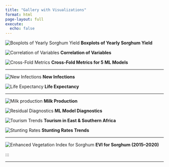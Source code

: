 ```yaml
---
title: "Gallery with Visualizations"
format: html
page-layout: full
execute:
  echo: false
---
```


::: layout-panel
::: {.grid .gap-3}
::: g-col-4
![Boxplots of Yearly Sorghum Yield](gallery_pics/box_vs_year.png) **Boxplots of Yearly Sorghum Yield**
:::

::: g-col-4
![Correlation of Variables](gallery_pics/corr_plot.png) **Correlation of Variables**
:::

::: g-col-4
![Cross-Fold Metrics](gallery_pics/fold_rsquared.png) **Cross-Fold Metrics for 5 ML Models**
:::
:::

------------------------------------------------------------------------

::: {.grid .gap-3}
::: g-col-6
![New Infections](gallery_pics/infections.PNG) **New Infections**
:::

::: g-col-6
![Life Expectancy](gallery_pics/life-expectancy-and-healthy.png) **Life Expectancy**
:::
:::

------------------------------------------------------------------------

::: {.grid .gap-3}
::: g-col-3
![Milk production](gallery_pics/milk_prod.png) **Milk Production**
:::

::: g-col-3
![Residual Diagnostics](gallery_pics/residual.png) **ML Model Diagnostics**
:::

::: g-col-3
![Tourism Trends](gallery_pics/Safari_pic.png) **Tourism in East & Southern Africa**
:::

::: g-col-3
![Stunting Rates](gallery_pics/trends-in-stunting-rates.png) **Stunting Rates Trends**
:::
:::

------------------------------------------------------------------------

::: {.grid .gap-3 .justify-center}
::: g-col-6
![Enhanced Vegetation Index for Sorghum](gallery_pics/EVI%20BarhGazal%202015-2020.png) **EVI for Sorghum (2015–2020)**
:::
:::
:::

:::

------------------------------------------------------------------------

::: {#disqus_thread}
:::

```{=html}
<script>
    var disqus_config = function () {
        this.page.url = window.location.href;
        this.page.identifier = window.location.pathname;
    };
    (function() {
        var d = document, s = d.createElement('script');
        s.src = 'https://https-www-victormandela-com.disqus.com/embed.js';
        s.setAttribute('data-timestamp', +new Date());
        (d.head || d.body).appendChild(s);
    })();
</script>
```
